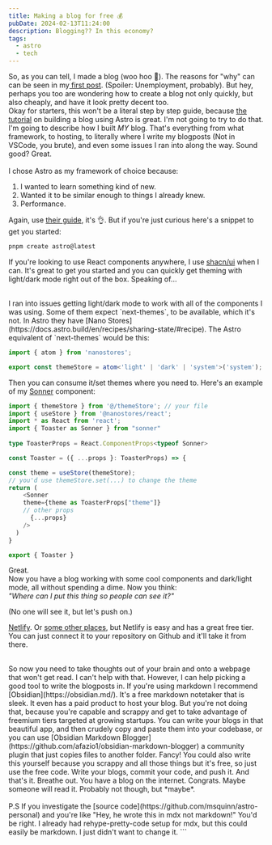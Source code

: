 ```yaml
---
title: Making a blog for free 💰
pubDate: 2024-02-13T11:24:00
description: Blogging?? In this economy?
tags:
  - astro
  - tech
---
```


So, as you can tell, I made a blog (woo hoo 🎉). The reasons for "why" can can be seen in my[ first post](./why). (Spoiler: Unemployment, probably). But hey, perhaps you too are wondering how to create a blog not only quickly, but also cheaply, and have it look pretty decent too.
<br/>
Okay for starters, this won't be a literal step by step guide, because [the tutorial](https://docs.astro.build/en/tutorial/0-introduction/) on building a blog using Astro is great. I'm not going to try to do that. I'm going to describe how I built *MY* blog. That's everything from what framework, to hosting, to literally where I write my blogposts (Not in VSCode, you brute), and even some issues I ran into along the way. Sound good? Great.   
<br/>
I chose Astro as my framework of choice because:
1. I wanted to learn something kind of new. 
2. Wanted it to be similar enough to things I already knew.
3. Performance. 

Again, use [their guide](https://docs.astro.build/en/tutorial/0-introduction/), it's 👌. But if you're just curious here's a snippet to get you started:

```bash
pnpm create astro@latest
```

If you're looking to use React components anywhere, I use [shacn/ui](https://ui.shadcn.com/) when I can. It's great to get you started and you can quickly get theming with light/dark mode right out of the box. Speaking of...

<br/>
I ran into issues getting light/dark mode to work with all of the components I was using. Some of them expect `next-themes`, to be available, which it's not. In Astro they have [Nano Stores](https://docs.astro.build/en/recipes/sharing-state/#recipe). The Astro equivalent of `next-themes` would be this:

```ts title="themeStore.ts"
import { atom } from 'nanostores';

export const themeStore = atom<'light' | 'dark' | 'system'>('system');
```

Then you can consume it/set themes where you need to. Here's an example of my [Sonner](https://sonner.emilkowal.ski/) component: 

```ts /themeStore/1,3#i /useStore/1-2#s /theme/2,5#v
import { themeStore } from '@/themeStore'; // your file
import { useStore } from '@nanostores/react';
import * as React from 'react';
import { Toaster as Sonner } from "sonner"
  
type ToasterProps = React.ComponentProps<typeof Sonner>

const Toaster = ({ ...props }: ToasterProps) => {

const theme = useStore(themeStore);
// you'd use themeStore.set(...) to change the theme
return (
    <Sonner
    theme={theme as ToasterProps["theme"]}
    // other props
      {...props}
    />
  ) 
}

export { Toaster }
```

Great. 
<br/>
Now you have a blog working with some cool components and dark/light mode, all without spending a dime. Now you think:
<br/>
 *"Where can I put this thing so people can see it?"* 
 
 (No one will see it, but let's push on.)
 <br/>

[Netlify](https://www.netlify.com/). Or [some other places](https://themeisle.com/blog/best-free-blogging-sites/#gref), but Netlify is easy and has a great free tier. You can just connect it to your repository on Github and it'll take it from there. 

<br/>
So now you need to take thoughts out of your brain and onto a webpage that won't get read. I can't help with that. However, I can help picking a good tool to write the blogposts in. If you're using markdown I recommend [Obsidian](https://obsidian.md/). It's a free markdown notetaker that is sleek. It even has a paid product to host your blog. But you're not doing that, because you're capable and scrappy and get to take advantage of freemium tiers targeted at growing startups. 
You can write your blogs in that beautiful app, and then crudely copy and paste them into your codebase, or you can use [Obsidian Markdown Blogger](https://github.com/afazio1/obsidian-markdown-blogger) a community plugin that just copies files to another folder. Fancy! You could also write this yourself because you scrappy and all those things but it's free, so just use the free code. Write your blogs, commit your code, and push it. 
And that's it. Breathe out. You have a blog on the internet. Congrats. Maybe someone will read it. Probably not though, but *maybe*. 


<br />
<br/>
P.S If you investigate the [source code](https://github.com/msquinn/astro-personal) and you're like "Hey, he wrote this in mdx not markdown!"
You'd be right. I already had rehype-pretty-code setup for mdx, but this could easily be markdown. I just didn't want to change it. 
```
